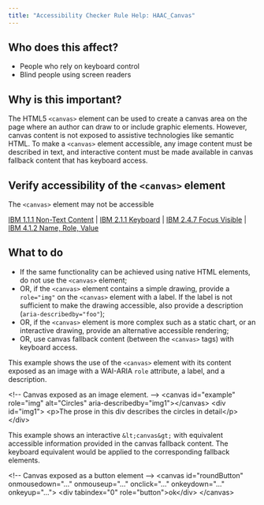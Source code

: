 ```yaml
---
title: "Accessibility Checker Rule Help: HAAC_Canvas"
---
```


<div className="toolHelp">
<Row>
<Column colLg={5} colMd={3} colSm={4} className="toolLeft">

## Who does this affect?

 * People who rely on keyboard control
 * Blind people using screen readers

## Why is this important?

The HTML5 `<canvas>` element can be used to create a canvas area on the page where an author can draw to or include graphic elements. However, canvas content is not exposed to assistive technologies like semantic HTML. To make a `<canvas>` element accessible, any image content must be described in text, and interactive content must be made available in canvas fallback content that has keyboard access.

</Column>
<Column colLg={11} colMd={5} colSm={4} className="toolMain">

<div id="locLevel"></div>

## Verify accessibility of the `<canvas>` element
The `<canvas>` element may not be accessible

[IBM 1.1.1 Non-Text Content](http://www.ibm.com/able/guidelines/ci162/non_text_content.html) | [IBM 2.1.1 Keyboard](http://www.ibm.com/able/guidelines/ci162/keyboard.html) | [IBM 2.4.7 Focus Visible](http://www.ibm.com/able/guidelines/ci162/focus_visible.html) | [IBM 4.1.2 Name, Role, Value](http://www.ibm.com/able/guidelines/ci162/name_role_value.html)

<div id="locSnippet"></div>

## What to do

 * If the same functionality can be achieved using native HTML elements, do not use the `<canvas>` element;
 * OR, if the `<canvas>` element contains a simple drawing, provide a `role="img"` on the `<canvas>` element with a label. If the label is not sufficient to make the drawing accessible, also provide a description (`aria-describedby="foo"`);
 * OR, if the `<canvas>` element is more complex such as a static chart, or an interactive drawing, provide an alternative accessible rendering;
 * OR, use canvas fallback content (between the `<canvas>` tags) with keyboard access.

This example shows the use of the `<canvas>` element with its content exposed as an image with a WAI-ARIA `role` attribute, a label, and a description.

<CodeSnippet type="multi" light={true}>&lt;!-- Canvas exposed as an image element. --&gt;
&lt;canvas id="example" role="img" alt="Circles" aria-describedby="img1"&gt;&lt;/canvas&gt;
&lt;div id="img1"&gt;
    &lt;p&gt;The prose in this div describes the circles in detail&lt;/p&gt;
&lt;/div&gt;</CodeSnippet>

This example shows an interactive `&lt;canvas&gt;` with equivalent accessible information provided in the canvas fallback content. The keyboard equivalent would be applied to the corresponding fallback elements.

<CodeSnippet type="multi" light={true}>&lt;!-- Canvas exposed as a button element --&gt;
&lt;canvas id="roundButton" onmousedown="..." onmouseup="..." onclick="..." onkeydown="..." onkeyup="..."&gt;
    &lt;div tabindex="0" role="button"&gt;ok&lt;/div&gt;
&lt;/canvas&gt;</CodeSnippet>

</Column>
</Row>
</div>

